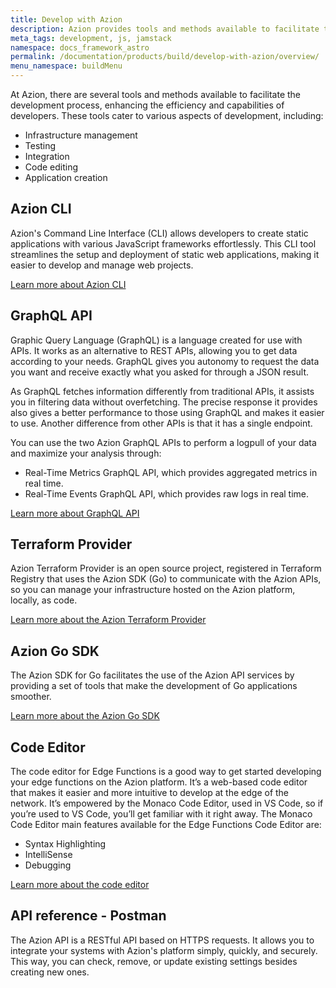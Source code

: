 ```yaml
---
title: Develop with Azion
description: Azion provides tools and methods available to facilitate the development process.
meta_tags: development, js, jamstack
namespace: docs_framework_astro
permalink: /documentation/products/build/develop-with-azion/overview/
menu_namespace: buildMenu
---
```


At Azion, there are several tools and methods available to facilitate the development process, enhancing the efficiency and capabilities of developers. These tools cater to various aspects of development, including:

- Infrastructure management
- Testing
- Integration
- Code editing
- Application creation

## Azion CLI

Azion's Command Line Interface (CLI) allows developers to create static applications with various JavaScript frameworks effortlessly. This CLI tool streamlines the setup and deployment of static web applications, making it easier to develop and manage web projects.

[Learn more about Azion CLI](https://www.azion.com/en/documentation/products/azion-cli/overview/ )

## GraphQL API

Graphic Query Language (GraphQL) is a language created for use with APIs. It works as an alternative to REST APIs, allowing you to get data according to your needs. GraphQL gives you autonomy to request the data you want and receive exactly what you asked for through a JSON result.

As GraphQL fetches information differently from traditional APIs, it assists you in filtering data without overfetching. The precise response it provides also gives a better performance to those using GraphQL and makes it easier to use. Another difference from other APIs is that it has a single endpoint.

You can use the two Azion GraphQL APIs to perform a logpull of your data and maximize your analysis through:

- Real-Time Metrics GraphQL API, which provides aggregated metrics in real time.
- Real-Time Events GraphQL API, which provides raw logs in real time.

[Learn more about GraphQL API](https://www.azion.com/en/documentation/products/graphql-api-overview/)

## Terraform Provider

Azion Terraform Provider is an open source project, registered in Terraform Registry that uses the Azion SDK (Go) to communicate with the Azion APIs, so you can manage your infrastructure hosted on the Azion platform, locally, as code.

[Learn more about the Azion Terraform Provider](https://www.azion.com/en/documentation/products/terraform-provider/)

## Azion Go SDK

The Azion SDK for Go facilitates the use of the Azion API services by providing a set of tools that make the development of Go applications smoother.

[Learn more about the Azion Go SDK](https://www.azion.com/en/documentation/devtools/sdk/go/)

## Code Editor

The code editor for Edge Functions is a good way to get started developing your edge functions on the Azion platform. It’s a web-based code editor that makes it easier and more intuitive to develop at the edge of the network. It’s empowered by the Monaco Code Editor, used in VS Code, so if you’re used to VS Code, you’ll get familiar with it right away. The Monaco Code Editor main features available for the Edge Functions Code Editor are:

- Syntax Highlighting
- IntelliSense
- Debugging

[Learn more about the code editor](/en/documentation/products/edge-application/edge-functions/runtime-api/code-editor/)


## API reference - Postman

The Azion API is a RESTful API based on HTTPS requests. It allows you to integrate your systems with Azion's platform simply, quickly, and securely. This way, you can check, remove, or update existing settings besides creating new ones.
